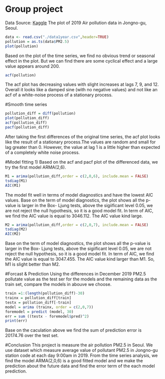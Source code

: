 # Group project
Data Source: [Kaggle](https://www.kaggle.com/bappekim/air-pollution-in-seoul#Measurement_summary.csv)
The plot of 2019 Air pollution data in Jongno-gu, Seoul.
```{r}
data <- read.csv("./data1year.csv",header=TRUE)
pollution = as.ts(data$PM2.5)
plot(pollution)
```
Based on the plot of the time series, we find no obvious trend or seasonal effect in the plot. But we can find there are some cyclical effect and a large value appears around 200.
```{r}
acf(pollution)
```
The acf plot has decreasing values with slight increases at lags 7, 9, and 12. Overall it looks like a damped sine (with no negative values) and not like an acf of a white-noise process of a stationary process.

#Smooth time series
```{r}
pollution_diff = diff(pollution)
plot(pollution_diff)
acf(pollution_diff)
pacf(pollution_diff)
```
After taking the first differences of the original time series, the acf plot looks like the result of a stationary process.The values are random and small for lag greater than 0. However, the value at lag 1 is a little higher than expected of a completely white noise process.

#Model fitting
1) Based on the acf and pacf plot of the differenced data, we try the first model ARMA(2,6).
```{r}
M1 = arima(pollution_diff,order = c(2,0,6), include.mean = FALSE)
tsdiag(M1)
AIC(M1)
```
The model fit well in terms of model diagnostics and have the lowest AIC values.
Base on the term of model diagnostics, the plot shows all the p-value is larger in the Box- Ljung tests, above the sigiificant level 0.05, we are not reject the null hypothesis, so it is a good model fit. In term of AIC, we find the AIC value is equal to 3046.112. The AIC value kind large. 
 
```{r}
M2 = arima(pollution_diff,order = c(2,0,7), include.mean = FALSE)
tsdiag(M2)
AIC(M2)
```
Base on the term of model diagnostics, the plot shows all the p-value is larger in the Box- Ljung tests, above the sigiificant level 0.05, we are not reject the null hypothesis, so it is a good model fit. In term of AIC, we find the AIC value is equal to 3047.455. The AIC value kind larger than M1. So, M1 is slight better than M2. 


#Forcast & Prediction
Using the differences in December 2019 PM2.5 pollutate value as the test ser for the models and the remaining data as the train set, compare the models in abouve we choose.
```{r}
train =1:(length(pollution_diff)-30)
trainx = pollution_diff[train]
testx = pollution_diff[-train]
model = arima (trainx, order = c(2,0,7))
foremodel = predict (model, 30)
err = sum ((testx - foremodel$pred)^2)
print(err)
```
Base on the caculation above we find the sum of prediction error is 20174.76 over the test set.


#Conclusion 
This project is measure the air pollution PM2.5 in Seoul. We use dataset which measure average value of pollutant PM2.5 in Jongno-gu station code at each day 9:00am in 2019. 
From the time series analysis, we find the model ARMA(2,0,6) is a good fitted model and we make the prediction about the future data and find the error term of the each model prediction.
 

